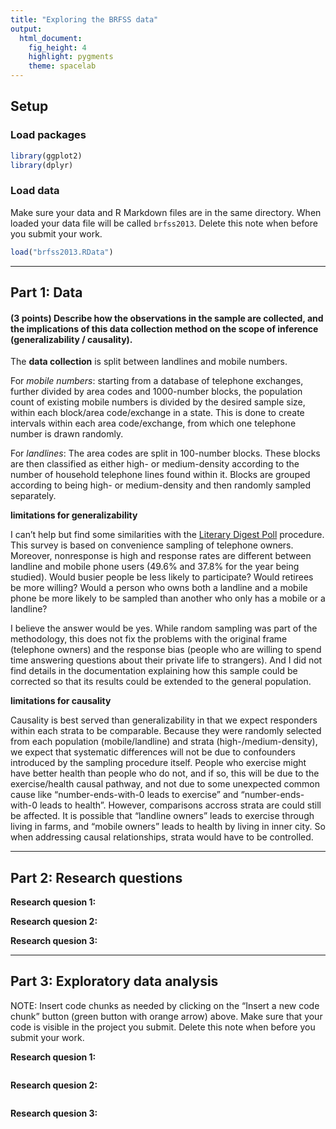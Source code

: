 ```yaml
---
title: "Exploring the BRFSS data"
output: 
  html_document: 
    fig_height: 4
    highlight: pygments
    theme: spacelab
---
```


## Setup

### Load packages

```r
library(ggplot2)
library(dplyr)
```

### Load data

Make sure your data and R Markdown files are in the same directory. When loaded
your data file will be called `brfss2013`. Delete this note when before you submit 
your work. 

```r
load("brfss2013.RData")
```



* * *

## Part 1: Data
#### (3 points) Describe how the observations in the sample are collected, and the implications of this data collection method on the scope of inference (generalizability / causality).

The **data collection** is split between landlines and mobile numbers.

For *mobile numbers*: starting from a database of telephone exchanges, further divided by area codes and 1000-number blocks, the population count of existing mobile numbers is divided by the desired sample size, within each block/area code/exchange in a state. This is done to create intervals within each area code/exchange, from which one telephone number is drawn randomly.

For *landlines*: The area codes are split in 100-number blocks. These blocks are then classified as either high- or medium-density according to the number of household telephone lines found within it. Blocks are grouped according to being high- or medium-density and then randomly sampled separately.   

**limitations for generalizability**

I can't help but find some similarities with the [Literary Digest Poll](https://en.wikipedia.org/wiki/The_Literary_Digest#Presidential_poll) procedure. This survey is based on convenience sampling of telephone owners. Moreover, nonresponse is high and response rates are different between landline and mobile phone users (49.6% and 37.8% for the year being studied). Would busier people be less likely to participate? Would retirees be more willing? Would a person who owns both a landline and a mobile phone be more likely to be sampled than another who only has a mobile or a landline?

I believe the answer would be yes. While random sampling was part of the methodology, this does not fix the problems with the original frame (telephone owners) and the response bias (people who are willing to spend time answering questions about their private life to strangers). And I did not find details in the documentation explaining how this sample could be corrected so that its results could be extended to the general population. 

**limitations for causality**

Causality is best served than generalizability in that we expect responders within each strata to be comparable. Because they were randomly selected from each population (mobile/landline) and strata (high-/medium-density), we expect that systematic differences  will not be due to confounders introduced by the sampling procedure itself. People who exercise might have better health than people who do not, and if so, this will be due to the exercise/health causal pathway, and not due to some unexpected common cause like "number-ends-with-0 leads to exercise" and "number-ends-with-0 leads to health". However, comparisons accross strata are could still be affected. It is possible that "landline owners" leads to exercise through living in farms, and "mobile owners" leads to health by living in inner city. So when addressing causal relationships, strata would have to be controlled. 

* * *

## Part 2: Research questions

**Research quesion 1:**

**Research quesion 2:**

**Research quesion 3:**


* * *

## Part 3: Exploratory data analysis

NOTE: Insert code chunks as needed by clicking on the "Insert a new code chunk" 
button (green button with orange arrow) above. Make sure that your code is visible
in the project you submit. Delete this note when before you submit your work.

**Research quesion 1:**

```r

```



**Research quesion 2:**

```r

```



**Research quesion 3:**

```r

```
